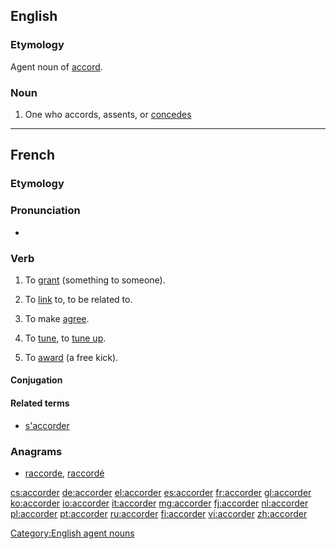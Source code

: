 ==English==

===Etymology===
Agent noun of [[accord]].

===Noun===
{{en-noun}}

# {{rare}} One who accords, assents, or [[concedes]]

[[Category:English agent nouns]]

----
==French==

===Etymology===
{{suffix|lang=fr|accord|er}}

===Pronunciation===
* {{audio|Fr-accorder.ogg|Audio}}

===Verb===
{{fr-verb}}

# {{transitive}} To [[grant]] (something to someone).
# To [[link]] to, to be related to.
# {{grammar|lang=fr}} To make [[agree]].
# {{music|lang=fr}} To [[tune]], to [[tune up]].
# {{sports|lang=fr}} To [[award]] (a free kick).

====Conjugation====
{{fr-conj-er|accord|avoir}}

====Related terms====
* [[s'accorder]]

===Anagrams===
* [[raccorde#French|raccorde]], [[raccordé#French|raccordé]]

[[cs:accorder]]
[[de:accorder]]
[[el:accorder]]
[[es:accorder]]
[[fr:accorder]]
[[gl:accorder]]
[[ko:accorder]]
[[io:accorder]]
[[it:accorder]]
[[mg:accorder]]
[[fj:accorder]]
[[nl:accorder]]
[[pl:accorder]]
[[pt:accorder]]
[[ru:accorder]]
[[fi:accorder]]
[[vi:accorder]]
[[zh:accorder]]